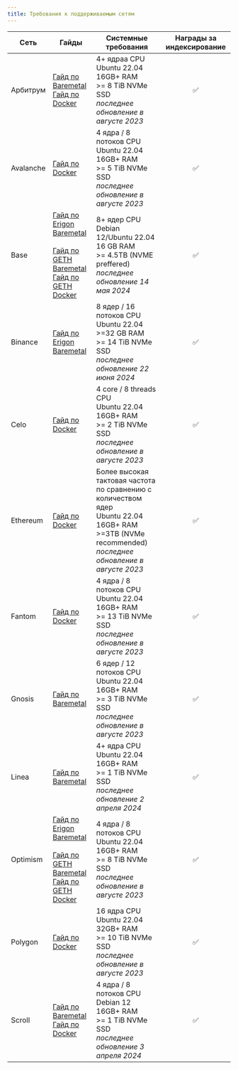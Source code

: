 ```yaml
---
title: Требования к поддерживаемым сетям
---
```


| Сеть | Гайды | Системные требования | Награды за индексирование |
| --- | --- | --- | :-: |
| Арбитрум | [Гайд по Baremetal](https://docs.infradao.com/archive-nodes-101/arbitrum/baremetal)<br /> [Гайд по Docker](https://docs.infradao.com/archive-nodes-101/arbitrum/docker) | 4+ ядраа CPU<br /> Ubuntu 22.04<br /> 16GB+ RAM<br /> >= 8 TiB NVMe SSD<br /> _последнее обновление в августе 2023_ | ✅ |
| Avalanche | [Гайд по Docker](https://docs.infradao.com/archive-nodes-101/avalanche/docker) | 4 ядра / 8 потоков CPU<br /> Ubuntu 22.04<br /> 16GB+ RAM<br /> >= 5 TiB NVMe SSD<br />_последнее обновление в августе 2023_ | ✅ |
| Base | [Гайд по Erigon Baremetal](https://docs.infradao.com/archive-nodes-101/base/erigon/baremetal)<br /><br /> [Гайд по GETH Baremetal](https://docs.infradao.com/archive-nodes-101/base/geth/baremetal)<br /> [Гайд по GETH Docker](https://docs.infradao.com/archive-nodes-101/base/geth/docker) | 8+ ядер CPU<br /> Debian 12/Ubuntu 22.04<br /> 16 GB RAM<br /> >= 4.5TB (NVME preffered)<br /> _последнее обновление 14 мая 2024_ | ✅ |
| Binance | [Гайд по Erigon Baremetal](https://docs.infradao.com/archive-nodes-101/binance/erigon/baremetal) | 8 ядер / 16 потоков CPU<br /> Ubuntu 22.04<br /> >=32 GB RAM<br /> >= 14 TiB NVMe SSD<br /> _последнее обновление 22 июня 2024_ | ✅ |
| Celo | [Гайд по Docker](https://docs.infradao.com/archive-nodes-101/celo/docker) | 4 core / 8 threads CPU<br /> Ubuntu 22.04<br /> 16GB+ RAM<br /> >= 2 TiB NVMe SSD<br />_последнее обновление в августе 2023_ | ✅ |
| Ethereum | [Гайд по Docker](https://docs.infradao.com/archive-nodes-101/ethereum/erigon/docker) | Более высокая тактовая частота по сравнению с количеством ядер<br /> Ubuntu 22.04<br /> 16GB+ RAM<br /> >=3TB (NVMe recommended)<br /> _последнее обновление в августе 2023_ | ✅ |
| Fantom | [Гайд по Docker](https://docs.infradao.com/archive-nodes-101/fantom/docker) | 4 ядра / 8 потоков CPU<br /> Ubuntu 22.04<br /> 16GB+ RAM<br /> >= 13 TiB NVMe SSD<br />_последнее обновление в августе 2023_ | ✅ |
| Gnosis | [Гайд по Baremetal](https://docs.infradao.com/archive-nodes-101/gnosis/erigon/baremetal) | 6 ядер / 12 потоков CPU<br /> Ubuntu 22.04<br /> 16GB+ RAM<br /> >= 3 TiB NVMe SSD<br />_последнее обновление в августе 2023_ | ✅ |
| Linea | [Гайд по Baremetal](https://docs.infradao.com/archive-nodes-101/linea/baremetal) | 4+ ядра CPU<br /> Ubuntu 22.04<br /> 16GB+ RAM<br /> >= 1 TiB NVMe SSD<br /> _последнее обновление 2 апреля 2024_ | ✅ |
| Optimism | [Гайд по Erigon Baremetal](https://docs.infradao.com/archive-nodes-101/optimism/erigon/baremetal)<br /><br /> [Гайд по GETH Baremetal](https://docs.infradao.com/archive-nodes-101/optimism/geth/baremetal)<br /> [Гайд по GETH Docker](https://docs.infradao.com/archive-nodes-101/optimism/geth/docker) | 4 ядра / 8 потоков CPU<br /> Ubuntu 22.04<br /> 16GB+ RAM<br /> >= 8 TiB NVMe SSD<br />_последнее обновление в августе 2023_ | ✅ |
| Polygon | [Гайд по Docker](https://docs.infradao.com/archive-nodes-101/polygon/docker) | 16 ядра CPU<br /> Ubuntu 22.04<br /> 32GB+ RAM<br /> >= 10 TiB NVMe SSD<br /> _последнее обновление в августе 2023_ | ✅ |
| Scroll | [Гайд по Baremetal](https://docs.infradao.com/archive-nodes-101/scroll/baremetal)<br /> [Гайд по Docker](https://docs.infradao.com/archive-nodes-101/scroll/docker) | 4 ядра / 8 потоков CPU<br /> Debian 12<br /> 16GB+ RAM<br /> >= 1 TiB NVMe SSD<br /> _последнее обновление 3 апреля 2024_ | ✅ |
